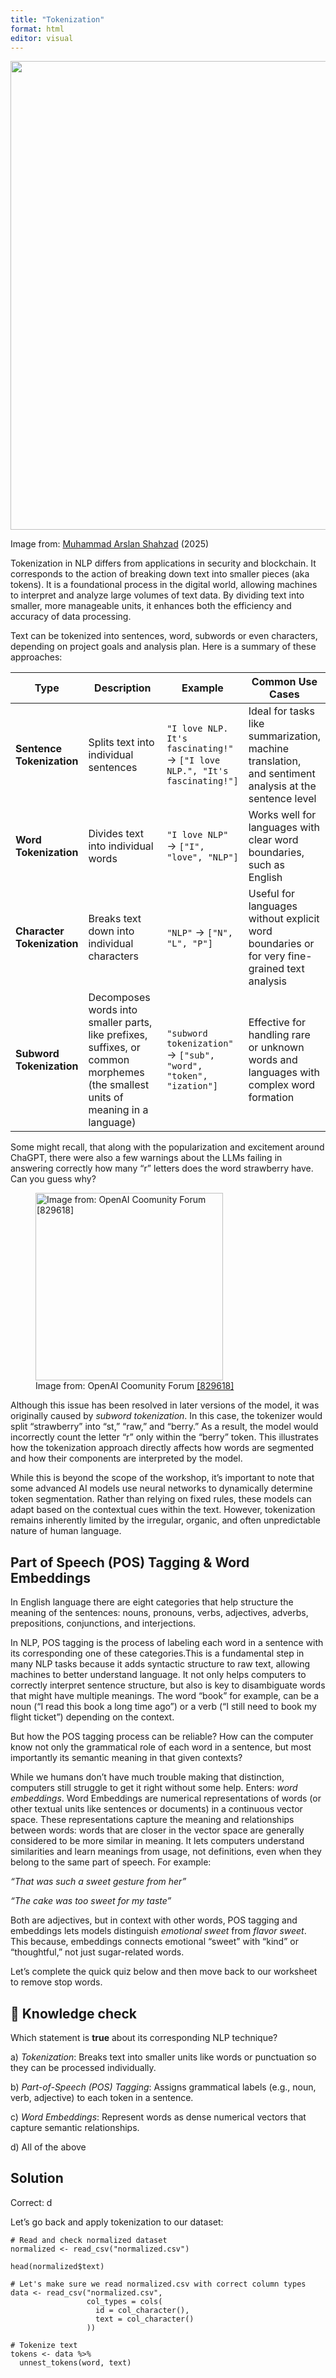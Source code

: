 ```yaml
---
title: "Tokenization"
format: html
editor: visual
---
```


![](images/tokenization.png){width="750"}

Image from: [Muhammad Arslan Shahzad](https://muhammadarslanshahzad.medium.com/?source=post_page---byline--991983431bdc---------------------------------------) (2025)

Tokenization in NLP differs from applications in security and blockchain. It corresponds to the action of breaking down text into smaller pieces (aka tokens). It is a foundational process in the digital world, allowing machines to interpret and analyze large volumes of text data. By dividing text into smaller, more manageable units, it enhances both the efficiency and accuracy of data processing.

Text can be tokenized into sentences, word, subwords or even characters, depending on project goals and analysis plan. Here is a summary of these approaches:

| **Type**                   | **Description**                                                                                                                 | **Example**                                                                | **Common Use Cases**                                                                                  |
|-----------------|----------------------|-----------------|-----------------|
| **Sentence Tokenization**  | Splits text into individual sentences                                                                                           | `"I love NLP. It's fascinating!"` → `["I love NLP.", "It's fascinating!"]` | Ideal for tasks like summarization, machine translation, and sentiment analysis at the sentence level |
| **Word Tokenization**      | Divides text into individual words                                                                                              | `"I love NLP"` → `["I", "love", "NLP"]`                                    | Works well for languages with clear word boundaries, such as English                                  |
| **Character Tokenization** | Breaks text down into individual characters                                                                                     | `"NLP"` → `["N", "L", "P"]`                                                | Useful for languages without explicit word boundaries or for very fine-grained text analysis          |
| **Subword Tokenization**   | Decomposes words into smaller parts, like prefixes, suffixes, or common morphemes (the smallest units of meaning in a language) | `"subword tokenization"` → `["sub", "word", "token", "ization"]`           | Effective for handling rare or unknown words and languages with complex word formation                |

Some might recall, that along with the popularization and excitement around ChaGPT, there were also a few warnings about the LLMs failing in answering correctly how many "r" letters does the word strawberry have. Can you guess why?

![Image from: OpenAI Coomunity Forum [\[829618\]](https://community.openai.com/t/incorrect-count-of-r-characters-in-the-word-strawberry/829618)](images/chat-strawberry.jpeg){width="300"}

Although this issue has been resolved in later versions of the model, it was originally caused by *subword tokenization*. In this case, the tokenizer would split “strawberry” into “st,” “raw,” and “berry.” As a result, the model would incorrectly count the letter “r” only within the “berry” token. This illustrates how the tokenization approach directly affects how words are segmented and how their components are interpreted by the model.

While this is beyond the scope of the workshop, it's important to note that some advanced AI models use neural networks to dynamically determine token segmentation. Rather than relying on fixed rules, these models can adapt based on the contextual cues within the text. However, tokenization remains inherently limited by the irregular, organic, and often unpredictable nature of human language.

## Part of Speech (POS) Tagging & Word Embeddings

In English language there are eight categories that help structure the meaning of the sentences: nouns, pronouns, verbs, adjectives, adverbs, prepositions, conjunctions, and interjections.

In NLP, POS tagging is the process of labeling each word in a sentence with its corresponding one of these categories.This is a fundamental step in many NLP tasks because it adds syntactic structure to raw text, allowing machines to better understand language. It not only helps computers to correctly interpret sentence structure, but also is key to disambiguate words that might have multiple meanings. The word "book" for example, can be a noun ("I read this book a long time ago”) or a verb ("I still need to book my flight ticket") depending on the context.

But how the POS tagging process can be reliable? How can the computer know not only the grammatical role of each word in a sentence, but most importantly its semantic meaning in that given contexts?

While we humans don’t have much trouble making that distinction, computers still struggle to get it right without some help. Enters: *word embeddings*. Word Embeddings are numerical representations of words (or other textual units like sentences or documents) in a continuous vector space. These representations capture the meaning and relationships between words: words that are closer in the vector space are generally considered to be more similar in meaning. It lets computers understand similarities and learn meanings from usage, not definitions, even when they belong to the same part of speech. For example:

*"That was such a sweet gesture from her"*

*"The cake was too sweet for my taste"*

Both are adjectives, but in context with other words, POS tagging and embeddings lets models distinguish *emotional sweet* from *flavor sweet*. This because, embeddings connects emotional “sweet” with “kind” or “thoughtful,” not just sugar-related words.

Let's complete the quick quiz below and then move back to our worksheet to remove stop words.

::: {.callout-note icon="false"}
## 🧠 Knowledge check

Which statement is **true** about its corresponding NLP technique?

a\) *Tokenization*: Breaks text into smaller units like words or punctuation so they can be processed individually.

b\) *Part-of-Speech (POS) Tagging*: Assigns grammatical labels (e.g., noun, verb, adjective) to each token in a sentence.

c\) *Word Embeddings*: Represent words as dense numerical vectors that capture semantic relationships.

d\) All of the above

::: {.callout-note icon="false" collapse="true"}
## Solution

Correct: d
:::
:::

Let's go back and apply tokenization to our dataset:

```
# Read and check normalized dataset
normalized <- read_csv("normalized.csv")

head(normalized$text)

# Let's make sure we read normalized.csv with correct column types
data <- read_csv("normalized.csv",
                 col_types = cols(
                   id = col_character(),
                   text = col_character()
                 ))

# Tokenize text
tokens <- data %>%
  unnest_tokens(word, text)
```

